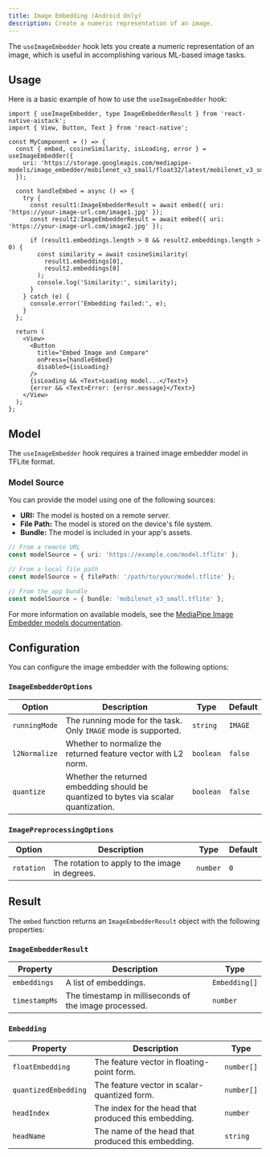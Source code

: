 ```yaml
---
title: Image Embedding (Android Only)
description: Create a numeric representation of an image.
---
```



The `useImageEmbedder` hook lets you create a numeric representation of an image, which is useful in accomplishing various ML-based image tasks.

## Usage

Here is a basic example of how to use the `useImageEmbedder` hook:

```tsx
import { useImageEmbedder, type ImageEmbedderResult } from 'react-native-aistack';
import { View, Button, Text } from 'react-native';

const MyComponent = () => {
  const { embed, cosineSimilarity, isLoading, error } = useImageEmbedder({
    uri: 'https://storage.googleapis.com/mediapipe-models/image_embedder/mobilenet_v3_small/float32/latest/mobilenet_v3_small.tflite',
  });

  const handleEmbed = async () => {
    try {
      const result1:ImageEmbedderResult = await embed({ uri: 'https://your-image-url.com/image1.jpg' });
      const result2:ImageEmbedderResult = await embed({ uri: 'https://your-image-url.com/image2.jpg' });

      if (result1.embeddings.length > 0 && result2.embeddings.length > 0) {
        const similarity = await cosineSimilarity(
          result1.embeddings[0],
          result2.embeddings[0]
        );
        console.log('Similarity:', similarity);
      }
    } catch (e) {
      console.error('Embedding failed:', e);
    }
  };

  return (
    <View>
      <Button
        title="Embed Image and Compare"
        onPress={handleEmbed}
        disabled={isLoading}
      />
      {isLoading && <Text>Loading model...</Text>}
      {error && <Text>Error: {error.message}</Text>}
    </View>
  );
};
```

## Model

The `useImageEmbedder` hook requires a trained image embedder model in TFLite format.

### Model Source

You can provide the model using one of the following sources:

- **URI:** The model is hosted on a remote server.
- **File Path:** The model is stored on the device's file system.
- **Bundle:** The model is included in your app's assets.

```ts
// From a remote URL
const modelSource = { uri: 'https://example.com/model.tflite' };

// From a local file path
const modelSource = { filePath: '/path/to/your/model.tflite' };

// From the app bundle
const modelSource = { bundle: 'mobilenet_v3_small.tflite' };
```

For more information on available models, see the [MediaPipe Image Embedder models documentation](https://ai.google.dev/edge/mediapipe/solutions/vision/image_embedder/index#models).

## Configuration

You can configure the image embedder with the following options:

### `ImageEmbedderOptions`

| Option        | Description                                                                          | Type      | Default |
| ------------- | ------------------------------------------------------------------------------------ | --------- | ------- |
| `runningMode` | The running mode for the task. Only `IMAGE` mode is supported.                       | `string`  | `IMAGE` |
| `l2Normalize` | Whether to normalize the returned feature vector with L2 norm.                       | `boolean` | `false` |
| `quantize`    | Whether the returned embedding should be quantized to bytes via scalar quantization. | `boolean` | `false` |

### `ImagePreprocessingOptions`

| Option      | Description                                | Type     | Default |
| ----------- | ------------------------------------------ | -------- | ------- |
| `rotation`  | The rotation to apply to the image in degrees. | `number` | `0`     |

## Result

The `embed` function returns an `ImageEmbedderResult` object with the following properties:

### `ImageEmbedderResult`

| Property      | Description                                           | Type          |
| ------------- | ----------------------------------------------------- | ------------- |
| `embeddings`  | A list of embeddings.                                 | `Embedding[]` |
| `timestampMs` | The timestamp in milliseconds of the image processed. | `number`      |

### `Embedding`

| Property            | Description                                                                    | Type       |
| ------------------- | ------------------------------------------------------------------------------ | ---------- |
| `floatEmbedding`    | The feature vector in floating-point form.                                     | `number[]` |
| `quantizedEmbedding`| The feature vector in scalar-quantized form.                                   | `number[]` |
| `headIndex`         | The index for the head that produced this embedding.                           | `number`   |
| `headName`          | The name of the head that produced this embedding.                             | `string`   |